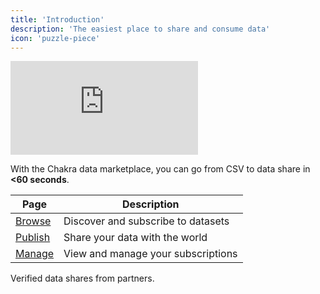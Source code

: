 ```yaml
---
title: 'Introduction'
description: 'The easiest place to share and consume data'
icon: 'puzzle-piece'
---
```


<div className='relative w-full aspect-video'>
  <iframe
    src='https://player.vimeo.com/video/1051397059?badge=0&autopause=0&player_id=0&autoplay=1&muted=1&loop=1&controls=0&playsinline=true&dnt=1&app_id=58479&transparent=0'
    frameBorder='0'
    allow='autoplay; fullscreen; picture-in-picture; clipboard-write; encrypted-media'
    title='blog-video-1'
    data-ready='true'
    className='absolute top-0 left-0 w-full h-full'
  ></iframe>
</div>

With the Chakra data marketplace, you can go from CSV to data share in **\<60 seconds**.

| Page                                             | Description                        |
| ------------------------------------------------ | ---------------------------------- |
| [Browse](https://console.chakra.dev/marketplace) | Discover and subscribe to datasets |
| [Publish](https://console.chakra.dev/worksheet)  | Share your data with the world     |
| [Manage](https://console.chakra.dev/marketplace) | View and manage your subscriptions |

<Card title='Featured Data Shares' icon='database' href='/marketplace/verified'>
  Verified data shares from partners.
</Card>
